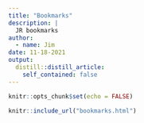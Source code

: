 ```yaml
---
title: "Bookmarks"
description: |
  JR bookmarks
author:
  - name: Jim
date: 11-18-2021
output:
  distill::distill_article:
    self_contained: false
---
```



```r
knitr::opts_chunk$set(echo = FALSE)
```

```r
knitr::include_url("bookmarks.html")
```





